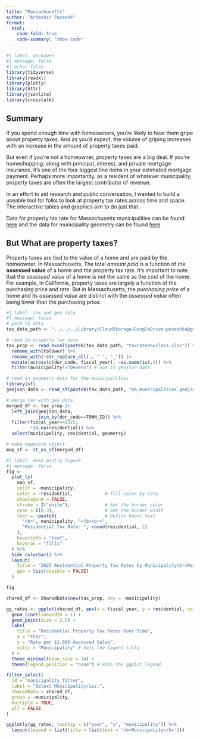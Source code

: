 ```yaml
---
title: "Massachusetts"
author: "Ardeshir Pezeshk"
format: 
  html: 
    code-fold: true
    code-summary: "show code"
---
```


```r
#| label: packages
#| message: false
#| echo: false
library(tidyverse)
library(readxl)
library(plotly)
library(httr)
library(jsonlite)
library(crosstalk)
```

## Summary
If you spend enough time with homeowners, you're likely to hear them gripe about property taxes. And as you'd expect, the volume of griping increases with an increase in the amount of property taxes paid. 

But even if you're not a homeowner, property taxes are a big deal. If you're homeshopping, along with principal, interest, and private mortgage insurance, it's one of the four biggest line items in your estimated mortgage payment. Perhaps more importantly, as a resident of whatever municipality, property taxes are often the largest contributor of revenue. 

In an effort to aid research and public conversation, I wanted to build a useable tool for folks to look at property tax rates across time and space. The interactive tables and graphics aim to do just that. 

Data for property tax rate for Massachusetts municipalities can be found [here](https://dls-gw.dor.state.ma.us/reports/rdpage.aspx?rdreport=propertytaxinformation.taxratesbyclass.taxratesbyclass_main) and the data for municipality geometry can be found [here](https://gis.data.mass.gov/datasets/43664de869ca4b06a322c429473c65e5_0/explore?location=42.051370%2C-71.715950%2C9.42)

## But What are property taxes?

Property taxes are tied to the value of a home and are paid by the homeowner. In Massachusetts, The total *amount paid* is a function of the **assessed value** of a home and the property tax rate. It's important to note that the *assessed value* of a home is not the same as the *cost* of the home. For example, in California, property taxes are largely a function of the purchasing price and rate. But in Massachusetts, the *purchasing price* of a home and its *assessed value* are distinct with the *assessed value* often being lower than the purchasing price. 


```r
#| label: tax and geo data
#| message: false
# path to data
tax_data_path <- "../../../Library/CloudStorage/GoogleDrive-pezeshka@gmail.com/My Drive/R/interests/data/"

# read in property tax data
tax_prop <- read_excel(paste0(tax_data_path, "taxratesbyclass.xlsx")) %>% 
  rename_with(tolower) %>% 
  rename_with(~str_replace_all(., " ", "_")) |> 
  mutate(across(c(dor_code, fiscal_year), ~as.numeric(.))) %>% 
  filter(municipality!="Devens") # not in geojson data

# read in geometry data for the municipalities
library(sf)
geojson_data <- read_sf(paste0(tax_data_path, "ma_municipalities.geojson"))

# merge tax with geo data
merged_df <- tax_prop |> 
  left_join(geojson_data, 
            join_by(dor_code==TOWN_ID)) %>% 
  filter(fiscal_year==2025, 
         !is.na(residential)) %>% 
  select(municipality, residential, geometry)

# make mappable object. 
map_sf <- st_as_sf(merged_df)
```

```r
#| label: make plotly figure
#| message: false
fig <- 
  plot_ly(
    map_sf,
    split = ~municipality,
    color = ~residential,            # fill color by rate
    showlegend = FALSE,
    stroke = I("white"),             # Set the border color
    span = I(0.3),                   # Set the border width
    text = ~paste0(                  # Define hover text
      "<b>", municipality, "</b><br>",
      "Residential Tax Rate: ", round(residential, 2)
    ),
    hoverinfo = "text",
    hoveron = "fills"
  ) %>%
  hide_colorbar() %>%
  layout(
    title = "2025 Residential Property Tax Rates by Municipality<br>Per $1,000 in Assessed Value",
    geo = list(visible = FALSE)
  )

fig
```

```r
shared_df <- SharedData$new(tax_prop, key = ~municipality)

gg_rates <- ggplot(shared_df, aes(x = fiscal_year, y = residential, color = municipality, group = municipality)) +
  geom_line(linewidth = 1) + 
  geom_point(size = 2.5) +
  labs(
    title = "Residential Property Tax Rates Over Time",
    x = "Year",
    y = "Rate per $1,000 Assessed Value",
    color = "Municipality" # Sets the legend title
  ) +
  theme_minimal(base_size = 14) +
  theme(legend.position = "none") # Hide the ggplot legend

filter_select(
  id = "municipality_filter",
  label = "Select Municipality/ies:",
  sharedData = shared_df,
  group = ~municipality,
  multiple = TRUE,
  all = FALSE
)

ggplotly(gg_rates, tooltip = c("year", "y", "municipality")) %>%
  layout(legend = list(title = list(text = '<b>Municipality</b>')))
```


